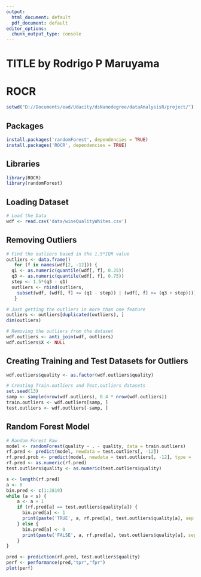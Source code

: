 ```yaml
---
output:
  html_document: default
  pdf_document: default
editor_options: 
  chunk_output_type: console
---
```

TITLE by Rodrigo P Maruyama
========================================================

# ROCR

```r
setwd("D://Documents/ead/Udacity/dsNanodegree/dataAnalysisR/project/")
```

## Packages

```r
install.packages('randomForest', dependencies = TRUE)
install.packages('ROCR', dependencies = TRUE)
```

## Libraries 

```r
library(ROCR)
library(randomForest)
```

## Loading Dataset

```r
# Load the Data
wdf <- read.csv('data/wineQualityWhites.csv')
```


## Removing Outliers

```r

# Find the outliers based in the 1.5*IQR value
outliers <- data.frame()
   for (f in names(wdf[2, -12])) {
  q1 <- as.numeric(quantile(wdf[, f], 0.25))
  q3 <- as.numeric(quantile(wdf[, f], 0.75))
  step <- 1.5*(q3 - q1)
  outliers <- rbind(outliers, 
    subset(wdf, (wdf[, f] <= (q1 - step)) | (wdf[, f] >= (q3 + step))))
   }

# Just getting the outliers in more than one feature
outliers <- outliers[duplicated(outliers), ]
dim(outliers)

# Removing the outliers from the dataset
wdf.outliers <- anti_join(wdf, outliers)
wdf.outliers$X <- NULL
```


## Creating Training and Test Datasets for Outliers

```r

wdf.outliers$quality <- as.factor(wdf.outliers$quality)

# Creating Train.outliers and Test.outliers datasets
set.seed(13)
samp <- sample(nrow(wdf.outliers), 0.4 * nrow(wdf.outliers))
train.outliers <- wdf.outliers[samp, ]
test.outliers <- wdf.outliers[-samp, ]
```


## Random Forest Model

```r

# Random Forest Raw
model <- randomForest(quality ~ . - quality, data = train.outliers)
rf.pred <- predict(model, newdata = test.outliers[, -12])
rf.pred.prob <- predict(model, newdata = test.outliers[, -12], type = 'prob')
rf.pred <- as.numeric(rf.pred)
test.outliers$quality <- as.numeric(test.outliers$quality)

s <- length(rf.pred)
a <- 0
bin.pred <- c(1:2819)
while (a < s) {
    a <- a + 1
    if (rf.pred[a] == test.outliers$quality[a]) {
      bin.pred[a] <- 1
      print(paste('TRUE', a, rf.pred[a], test.outliers$quality[a], sep = '--'))
    } else {
      bin.pred[a] <- 0
      print(paste('FALSE', a, rf.pred[a], test.outliers$quality[a], sep = '--'))
    }
}

pred <- prediction(rf.pred, test.outliers$quality)
perf <- performance(pred,"tpr","fpr")
plot(perf)

```


